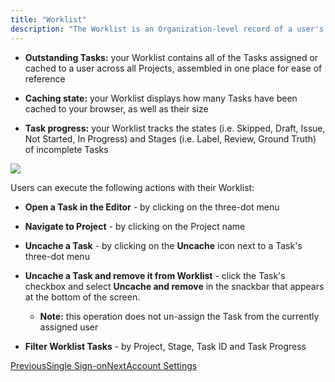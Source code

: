 ```yaml
---
title: "Worklist"
description: "The Worklist is an Organization-level record of a user's assigned and cached Tasks, intended to bring clarity to several aspects of each user's individual workflow on RedBrick AI:"
---
```


* **Outstanding Tasks:** your Worklist contains all of the Tasks assigned or cached to a user across all Projects, assembled in one place for ease of reference

* **Caching state:** your Worklist displays how many Tasks have been cached to your browser, as well as their size

* **Task progress:** your Worklist tracks the states (i.e. Skipped, Draft, Issue, Not Started, In Progress) and Stages (i.e. Label, Review, Ground Truth) of incomplete Tasks

<Frame caption="A sample Worklist">
  <img src="/images/organizations/files%2Fv0%2Fb%2Fgitbook-x-prod.appspot.com%2Fo%2Fspaces%252F-MKt1BePyOQuVTnMGssE%252Fuploads%252FndPr8YBBXN7Bq85aO88n%252FCleanShot%25202024-08-14%2520at%252016.29.44%25402x.png" />
</Frame>

Users can execute the following actions with their Worklist:

* **Open a Task in the Editor** - by clicking on the three-dot menu

* **Navigate to Project** - by clicking on the Project name

* **Uncache a Task** - by clicking on the **Uncache** icon next to a Task's three-dot menu

* **Uncache a Task and remove it from Worklist** - click the Task's checkbox and select **Uncache and remove** in the snackbar that appears at the bottom of the screen.

  * **Note:** this operation does not un-assign the Task from the currently assigned user

* **Filter Worklist Tasks** - by Project, Stage, Task ID and Task Progress

[PreviousSingle Sign-on](/organizations/inviting-your-team/single-sign-on)[NextAccount Settings](/organizations/account-settings)
